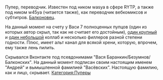 {{Инфобокс для пуперов
|title2=/wasya
|другие_ники=w45ya
|image3=[[Файл:Wasya.jpg|thumb]]
|caption3=
|сферы_творчества=RYTP
Перевод вебкомиксов и субтитров
|год_начала=Как пупер: 14 мая 2014
Как переводчик: 23 янв 2016
|image4=
|caption4=
|имя_фамилия=Андрей Васёвских
|дата_рождения=12 января
|место_проживания=
|ссылки=
*[https://www.youtube.com/wasya YouTube]
*[https://www.youtube.com/channel/UCvRNKNOFh1ZWyRez-Ipyf5g Альт канал]
*[https://vk.com/w45ya_rytp Группа ВК]
*[https://vk.com/w45ya Профиль ВК]
*[https://acomics.ru/-W45ya Профиль на Авторском Комиксе]
}}
Пупер, переводчик. Известен под ником wasya в сфере RYTP, а также под ником w45ya (читается также), как переводчик вебкомиксов и субтитров. [[Например, Балкон|Балконовец]].

На данный момент на счету у Васи 7 полноценных пупцов (один из которых автор скрыл, так как не считает его достойным), [https://youtu.be/aCYccCxqVMU один крупный] и [https://youtu.be/7DToGPXJsUE один небольшой] коллаб и несколько филлеров разной степени годности. Плюс, имеет альт канал для всякой хрени, которую, впрочем, ему также лень пилить.

Скрывался Вконтакте под псевдонимами "Вася Баранкин/Безумнов/Балконских". На данный момент подписан своим настоящим именем "Андрей" и вымышленной фамилией "Васёвских". Настоящую фамилию, как и лицо, скрывает.
[[Категория:Пуперы]]